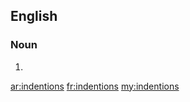 ==English==

===Noun===
{{head|en|plural}}

# {{plural of|indention|lang=en|nocat=1}}

[[ar:indentions]]
[[fr:indentions]]
[[my:indentions]]